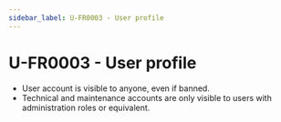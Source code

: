 ```yaml
---
sidebar_label: U-FR0003 - User profile
---
```


# U-FR0003 - User profile

- User account is visible to anyone, even if banned.
- Technical and maintenance accounts are only visible to users with administration roles or equivalent.